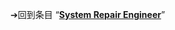 {{LSR|
 article = System Repair Engineer
|latest_release_version = 2.8.4.1331
|latest_release_date ={{Release date and age|2011|1|6}}
}}<noinclude>
➔回到条目 “'''[[System Repair Engineer]]'''”
[[Category:最新稳定版模板|{{SUBPAGENAME}}]]

</noinclude>